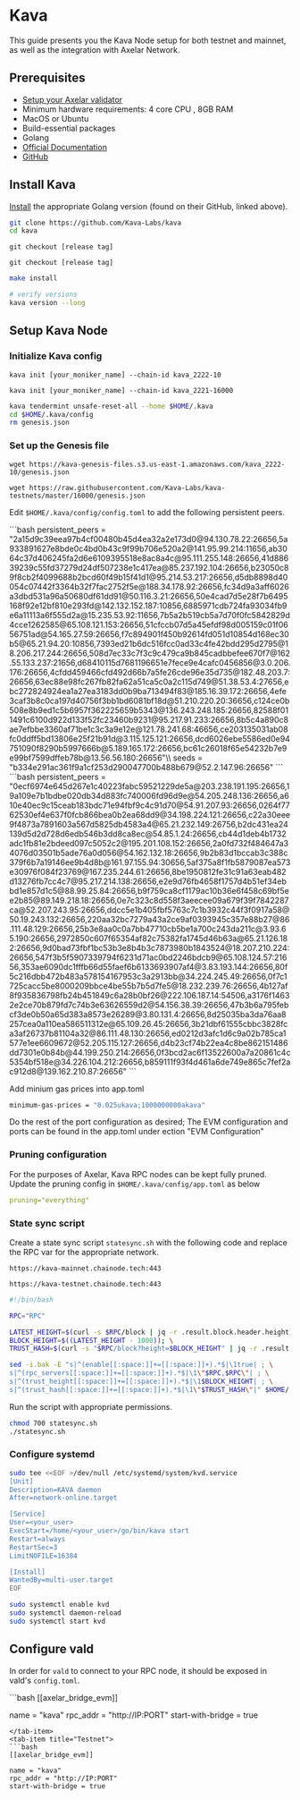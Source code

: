 # Kava


This guide presents you the Kava Node setup for both testnet and mainnet, as well as the integration with Axelar Network.

## Prerequisites

- [Setup your Axelar validator](/validator/setup/overview/)
- Minimum hardware requirements: 4 core CPU , 8GB RAM
- MacOS or Ubuntu
- Build-essential packages
- Golang
- [Official Documentation](https://docs.kava.io/docs/participate/validator-node/)
- [GitHub](https://github.com/Kava-Labs/kava)

## Install Kava

[Install](https://go.dev/doc/install) the appropriate Golang version (found on their GitHub, linked above).

```bash
git clone https://github.com/Kava-Labs/kava
cd kava
```

<tabs>
<tab-item title="Mainnet">
 <pre><code>git checkout [release tag]</code></pre>

</tab-item>
<tab-item title="Testnet">
 <pre><code>git checkout [release tag]</code></pre>

</tab-item>
</tabs>

```bash
make install

# verify versions
kava version --long
```

## Setup Kava Node

### Initialize Kava config

<tabs>
<tab-item title="Mainnet">
 <pre><code>kava init [your_moniker_name] --chain-id kava_2222-10</code></pre>

</tab-item>
<tab-item title="Testnet">
 <pre><code>kava init [your_moniker_name] --chain-id kava_2221-16000</code></pre>

</tab-item>
</tabs>

```bash
kava tendermint unsafe-reset-all --home $HOME/.kava
cd $HOME/.kava/config
rm genesis.json
```

### Set up the Genesis file

<tabs>
<tab-item title="Mainnet">
 <pre><code>wget https://kava-genesis-files.s3.us-east-1.amazonaws.com/kava_2222-10/genesis.json</code></pre>

</tab-item>
<tab-item title="Testnet">
 <pre><code>wget https://raw.githubusercontent.com/Kava-Labs/kava-testnets/master/16000/genesis.json</code></pre>

</tab-item>
</tabs>

Edit `$HOME/.kava/config/config.toml` to add the following persistent peers.

<tabs>
  <tab-item title="Mainnet">
    ```bash persistent_peers =
    "2a15d9c39eea97b4cf00480b45d4ea32a2e173d0@94.130.78.22:26656,5a933891627e8bde0c4bd0b43c9f99b706e520a2@141.95.99.214:11656,ab3064c37d406245fa2d6e6109395518e8ac8a4c@95.111.255.148:26656,41d88639239c55fd37279d24df507238e1c417ea@85.237.192.104:26656,b23050c89f8cb2f4099688b2bcd60f49b15f41d1@95.214.53.217:26656,d5db8898d40054c07442f3364b32f7fac2752f5e@188.34.178.92:26656,fc34d9a3aff6026a3dbd531a96a50680df61dd91@50.116.3.21:26656,50e4cad7d5e28f7b6495168f92e12bf810e293fd@142.132.152.187:10856,6885971cdb724fa93034fb9e6a11113a6f555d2a@15.235.53.92:11656,7b5a2b519cb5a7d70f0fc5842829d4cce1262585@65.108.121.153:26656,51cfccb07d5a45efdf98d005159c01f0656751ad@54.165.27.59:26656,f7c894901f450b92614fd051d10854d168ec30b5@65.21.94.20:10856,7393ed21b6dc516fcc0ad33c4fe42bdd295d2795@18.206.217.244:26656,508d7ec33c7f3c9c479ca9b845cadbbefee670f7@162.55.133.237:21656,d68410115d7681196651e7fece9e4cafc0456856@3.0.206.176:26656,4cfdd459466cfd492d66b7a5fe26cde96e35d735@182.48.203.7:26656,63ec88e98fc267fb82fa62a51ca5c0a2c115d749@51.38.53.4:27656,ebc272824924ea1a27ea3183dd0b9ba713494f83@185.16.39.172:26656,4efe3caf3b8c0ca197d40756f3bb1bd6081bf18d@51.210.220.20:36656,c124ce0b508e8b9ed1c5b6957f362225659b5343@136.243.248.185:26656,82588f011491c6100d922d133f52fc23460b9231@95.217.91.233:26656,8b5c4a890c8ae7efbbe3360af71be1c3c3a9e12e@121.78.241.68:46656,ce203135031ab08fc0ddff5bd13806e25f21b91d@3.115.125.121:26656,dcd6026ebe5586ed0e94751090f8290b5997666b@5.189.165.172:26656,bc61c26018f65e54232b7e9e99bf7599dffeb78b@13.56.56.180:26656"\\
    seeds = "b334e291ac361f9a1cf253d290047700b488b679@52.2.147.96:26656" ```
  </tab-item>
  <tab-item title="Testnet">
    ```bash persistent_peers =
    "0ecf6974e645d267e1c40223fabc59521229de5a@203.238.191.195:26656,19a109e7b1bdbe020db34d883fc740006fd96d9e@54.205.248.136:26656,a610e40ec9c15ceab183bdc71e94fbf9c4c91d70@54.91.207.93:26656,0264f7762530ef4e637f0fcb866bea0b2ea68dd9@34.198.224.121:26656,c22a30eee9f4873a7891603a567d5825db4583a4@65.21.232.149:26756,b2dc431ea24139d5d2d728d6edb546b3dd8ca8ec@54.85.1.24:26656,cb44d1deb4b1732adc1fb81e2bdeed097c5052c2@195.201.108.152:26656,2a0fd732f484647a34076d03501b5ade76a0d056@54.162.132.18:26656,9b2b83d1bccab3c388c379f6b7a19146ee9b4d8b@161.97.155.94:30656,5af375a8f1fb5879087ea573e30976f084f23769@167.235.244.61:26656,8be1950812fe31c91a63eab482d13276fb7cc4c7@95.217.214.138:26656,e2e9d76fb4658f1757d4b51ef34ebbd1e857d1c5@88.99.25.84:26656,b9f759ca8cf1179ac10b36e6f458c69bf5ee2b85@89.149.218.18:26656,0e7c323c8d558f3aeecee09a679f39f7842287ca@52.207.243.95:26656,ddcc5e1b405fbf5763c7c1b3932c44f3f0917a58@50.19.243.132:26656,220aa32bc7279a43a2ce9af0393945c357e88b27@86.111.48.129:26656,25b3e8aa0c0a7bb47710cb5be1a700c243da211c@3.93.65.190:26656,2972850c607f65354af82c75382fa1745d46b63a@65.21.126.182:26656,9d0bad73fbf1bc53b3e8b4b3c7873980b1843524@18.207.210.224:26656,547f3b5f5907339794f6231d71ac0bd2246bdcb9@65.108.124.57:21656,353ae6090dc1fffb66d55faef6b6133693907af4@3.83.193.144:26656,80f5c216dbb472b483a578154167953c3a2913bb@34.224.245.49:26656,0f7c1725cacc5be8000209bbce4be55b7b5d7fe5@18.232.239.76:26656,4b127af8f935836798fb24b451849c6a28b0bf26@222.106.187.14:54506,a3176f14632e2ce70b879fd7c74b3e63626559d2@54.156.38.39:26656,47b3b6a795febcf3de0b50a65d383a8573e26289@3.80.131.4:26656,8d25035ba3da76aa8257cea0a110ea586511312e@65.109.26.45:26656,3b21dbf61555cbbc3828fca3af26737b81104a32@86.111.48.130:26656,ed0212d3afc1d6c9a02b785ca1577e1ee6609672@52.205.115.127:26656,d4b23cf74b22ea4c8be862151486dd7301e0b84b@44.199.250.214:26656,0f3bcd2ac6f13522600a7a20861c4c5354bf518e@34.226.104.212:26656,b859111f93f4d461a6de749e865c7fef2ac912d8@139.162.210.87:26656"
    ```
  </tab-item>
</tabs>

Add minium gas prices into app.toml

```bash
minimum-gas-prices = "0.025ukava;1000000000akava"
```

Do the rest of the port configuration as desired; The EVM configuration and ports can be found in the app.toml under ection "EVM Configuration"

### Pruning configuration

For the purposes of Axelar, Kava RPC nodes can be kept fully pruned.
Update the pruning config in `$HOME/.kava/config/app.toml` as below

```yaml
pruning="everything"
```

### State sync script

Create a state sync script `statesync.sh` with the following code and replace the RPC var for the appropriate network.

<tabs>
<tab-item title="Mainnet RPC">
 <pre><code>https://kava-mainnet.chainode.tech:443</code></pre>

</tab-item>
<tab-item title="Testnet RPC">
 <pre><code>https://kava-testnet.chainode.tech:443</code></pre>

</tab-item>
</tabs>

```bash
#!/bin/bash

RPC="RPC"

LATEST_HEIGHT=$(curl -s $RPC/block | jq -r .result.block.header.height); \
BLOCK_HEIGHT=$((LATEST_HEIGHT - 1000)); \
TRUST_HASH=$(curl -s "$RPC/block?height=$BLOCK_HEIGHT" | jq -r .result.block_id.hash)

sed -i.bak -E "s|^(enable[[:space:]]+=[[:space:]]+).*$|\1true| ; \
s|^(rpc_servers[[:space:]]+=[[:space:]]+).*$|\1\"$RPC,$RPC\"| ; \
s|^(trust_height[[:space:]]+=[[:space:]]+).*$|\1$BLOCK_HEIGHT| ; \
s|^(trust_hash[[:space:]]+=[[:space:]]+).*$|\1\"$TRUST_HASH\"|" $HOME/.kava/config/config.toml
```

Run the script with appropriate permissions.

```bash
chmod 700 statesync.sh
./statesync.sh
```

### Configure systemd

```bash
sudo tee <<EOF >/dev/null /etc/systemd/system/kvd.service
[Unit]
Description=KAVA daemon
After=network-online.target

[Service]
User=<your_user>
ExecStart=/home/<your_user>/go/bin/kava start
Restart=always
RestartSec=3
LimitNOFILE=16384

[Install]
WantedBy=multi-user.target
EOF

sudo systemctl enable kvd
sudo systemctl daemon-reload
sudo systemctl start kvd
```

## Configure vald

In order for `vald` to connect to your RPC node, it should be exposed in
vald's `config.toml`.

<tabs>
  <tab-item title="Mainnet">
  ```bash
  [[axelar_bridge_evm]]

name = "kava"
rpc_addr = "http://IP:PORT"
start-with-bridge = true

````
</tab-item>
<tab-item title="Testnet">
```bash
[[axelar_bridge_evm]]

name = "kava"
rpc_addr = "http://IP:PORT"
start-with-bridge = true
````

  </tab-item>
</tabs>
